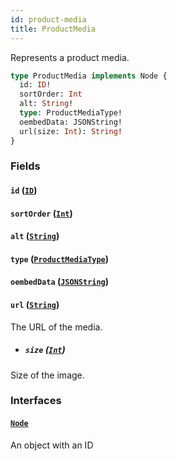 ```yaml
---
id: product-media
title: ProductMedia
---
```


Represents a product media.

```graphql
type ProductMedia implements Node {
  id: ID!
  sortOrder: Int
  alt: String!
  type: ProductMediaType!
  oembedData: JSONString!
  url(size: Int): String!
}
```

### Fields

#### `id` ([`ID`](../../../developer/api-reference/scalars/id))

#### `sortOrder` ([`Int`](../../../developer/api-reference/scalars/int))

#### `alt` ([`String`](../../../developer/api-reference/scalars/string))

#### `type` ([`ProductMediaType`](../../../developer/api-reference/enums/product-media-type))

#### `oembedData` ([`JSONString`](../../../developer/api-reference/scalars/jsonstring))

#### `url` ([`String`](../../../developer/api-reference/scalars/string))

The URL of the media.

- ##### `size` ([`Int`](../../../developer/api-reference/scalars/int))

Size of the image.

### Interfaces

#### [`Node`](../../../developer/api-reference/interfaces/node)

An object with an ID
